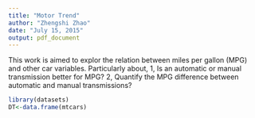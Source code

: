 ```yaml
---
title: "Motor Trend"
author: "Zhengshi Zhao"
date: "July 15, 2015"
output: pdf_document
---
```


This work is aimed to explor the relation between miles per gallon (MPG) and other car variables.  Particularly about, 1, Is an automatic or manual transmission better for MPG? 2, Quantify the MPG difference between automatic and manual transmissions? 


```r
library(datasets)
DT<-data.frame(mtcars)
```
